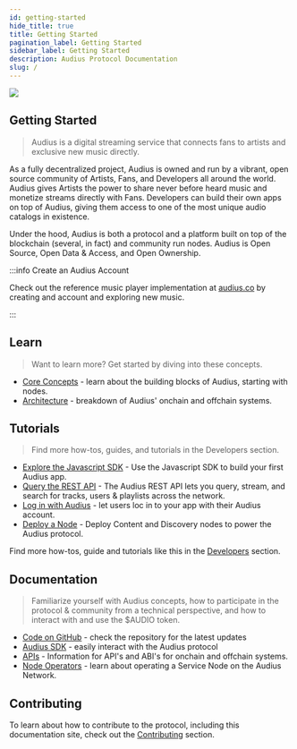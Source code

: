 ```yaml
---
id: getting-started
hide_title: true
title: Getting Started
pagination_label: Getting Started
sidebar_label: Getting Started
description: Audius Protocol Documentation
slug: /
---
```



<div class="container">
  <div class="row">
    <div class="col col--12">
      <img className="welcomeBanner" src={useBaseUrl('/img/dev.jpg')} />
    </div>
  </div>
</div>

## Getting Started

> Audius is a digital streaming service that connects fans to artists and exclusive new music
> directly.

As a fully decentralized project, Audius is owned and run by a vibrant, open source community of
Artists, Fans, and Developers all around the world. Audius gives Artists the power to share never
before heard music and monetize streams directly with Fans. Developers can build their own apps on
top of Audius, giving them access to one of the most unique audio catalogs in existence.

Under the hood, Audius is both a protocol and a platform built on top of the blockchain (several, in
fact) and community run nodes. Audius is Open Source, Open Data & Access, and Open Ownership.

:::info Create an Audius Account

Check out the reference music player implementation at [audius.co](https://audius.co) by creating
and account and exploring new music.

:::

## Learn

> Want to learn more? Get started by diving into these concepts.

<!-- TODO: - [Audius 101]() - a walkthrough of the Audius protocol. -->

- [Core Concepts](/learn/concepts/protocol) - learn about the building blocks of Audius, starting
  with nodes.
- [Architecture](/learn/architecture/overview) - breakdown of Audius' onchain and offchain systems.

## Tutorials

> Find more how-tos, guides, and tutorials in the Developers section.

- [Explore the Javascript SDK](/developers/sdk/overview) - Use the Javascript SDK to build your
  first Audius app.
- [Query the REST API](/developers/guides/rest-api) - The Audius REST API lets you query, stream,
  and search for tracks, users & playlists across the network.
- [Log in with Audius](/developers/guides/log-in-with-audius) - let users loc in to your app with
  their Audius account.
- [Deploy a Node](/node-operator/setup/overview) - Deploy Content and Discovery nodes to power the
  Audius protocol.

Find more how-tos, guide and tutorials like this in the
[Developers](/developers/introduction/overview) section.

## Documentation

> Familiarize yourself with Audius concepts, how to participate in the protocol & community from a
> technical perspective, and how to interact with and use the $AUDIO token.

- [Code on GitHub](https://github.com/AudiusProject/audius-protocol) - check the repository for the
  latest updates
- [Audius SDK](/developers/sdk/overview) - easily interact with the Audius protocol
- [APIs](https://audiusproject.github.io/api-docs/#audius-api-docs) - Information for API's and
  ABI's for onchain and offchain systems.
- [Node Operators](/node-operator/setup/overview) - learn about operating a Service Node on the
  Audius Network.

## Contributing

To learn about how to contribute to the protocol, including this documentation site, check out the
[Contributing](/learn/contributing/overview) section.

